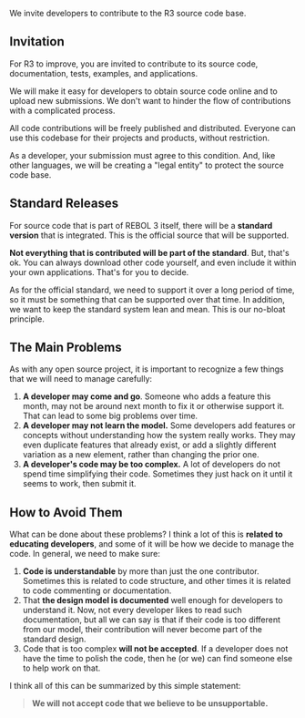 We invite developers to contribute to the R3 source code base.

==Invitation==

For R3 to improve, you are invited to contribute to its source code, documentation, tests, examples, and applications.

We will make it easy for developers to obtain source code online and to upload new submissions. We don't want to hinder the flow of contributions with a complicated process.

All code contributions will be freely published and distributed. Everyone can use this codebase for their projects and products, without restriction.

As a developer, your submission must agree to this condition. And, like other languages, we will be creating a "legal entity" to protect the source code base.

==Standard Releases==

For source code that is part of REBOL 3 itself, there will be a '''standard version''' that is integrated. This is the official source that will be supported.

'''Not everything that is contributed will be part of the standard'''. But, that's ok. You can always download other code yourself, and even include it within your own applications. That's for you to decide.

As for the official standard, we need to support it over a long period of time, so it must be something that can be supported over that time. In addition, we want to keep the standard system lean and mean. This is our no-bloat principle.

==The Main Problems==

As with any open source project, it is important to recognize a few things that we will need to manage carefully:

#'''A developer may come and go'''.  Someone who adds a feature this month, may not be around next month to fix it or otherwise support it. That can lead to some big problems over time.
#'''A developer may not learn the model.''' Some developers add features or concepts without understanding how the system really works. They may even duplicate features that already exist, or add a slightly different variation as a new element, rather than changing the prior one.
#'''A developer's code may be too complex.''' A lot of developers do not spend time simplifying their code. Sometimes they just hack on it until it seems to work, then submit it.

==How to Avoid Them==

What can be done about these problems? I think a lot of this is '''related to educating developers''', and some of it will be how we decide to manage the code. In general, we need to make sure:

#'''Code is understandable''' by more than just the one contributor. Sometimes this is related to code structure, and other times it is related to code commenting or documentation.
#That '''the design model is documented''' well enough for developers to understand it. Now, not every developer likes to read such documentation, but all we can say is that if their code is too different from our model, their contribution will never become part of the standard design.
#Code that is too complex '''will not be accepted'''. If a developer does not have the time to polish the code, then he (or we) can find someone else to help work on that.

I think all of this can be summarized by this simple statement:

<blockquote>
'''We will not accept code that we believe to be unsupportable.'''
</blockquote>